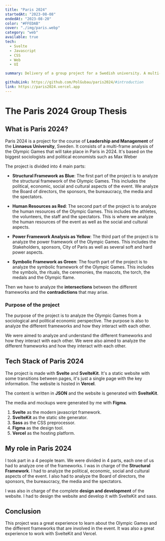 ```yaml
---
title: "Paris 2024"
startedAt: "2023-08-08"
endedAt: "2023-08-20"
color: "#FFEDAB"
cover: "./img/paris.webp"
category: "web"
available: true
tech: 
  - Svelte
  - Javascript
  - CSS
  - Web
  - UI

summary: Delivery of a group project for a Swedish university. A multi-frame analysis for the Paris 2024 Olympic Games.

githubLink: https://github.com/PolGubau/paris2024/#introduction
link: https://paris2024.vercel.app
---
```


# The Paris 2024 Group Thesis

## What is Paris 2024?

Paris 2024 is a project for the course of **Leadership and Management** of the **Linnaeus University**, Sweden. It consists of a multi-frame analysis of the Olympic Games that will take place in Paris in 2024. It's based on the biggest sociologists and political economists such as Max Weber

The project is divided into 4 main parts:

- **Structural Framework as Blue**: The first part of the project is to analyze the structural framework of the Olympic Games. This includes the political, economic, social and cultural aspects of the event. We analyze the Board of directors, the sponsors, the bureaucracy, the media and the spectators.

- **Human Resources as Red**: The second part of the project is to analyze the human resources of the Olympic Games. This includes the athletes, the volunteers, the staff and the spectators. This is where we analyze the human resources of the event as well as the social and cultural aspects.

- **Power Framework Analysis as Yellow**: The third part of the project is to analyze the power framework of the Olympic Games. This includes the Stakeholders, sponsors, City of Paris as well as several soft and hard power aspects.

- **Symbolic Framework as Green**: The fourth part of the project is to analyze the symbolic framework of the Olympic Games. This includes the symbols, the rituals, the ceremonies, the mascots, the torch, the medals and the Olympic flame.

Then we have to analyze the **intersections** between the different frameworks and the **contradictions** that may arise.

### Purpose of the project

The purpose of the project is to analyze the Olympic Games from a sociological and political economic perspective. The purpose is also to analyze the different frameworks and how they interact with each other.

We were aimed to analyze and understand the different frameworks and how they interact with each other. We were also aimed to analyze the different frameworks and how they interact with each other.

## Tech Stack of Paris 2024

The project is made with **Svelte** and **SvelteKit**. It's a static website with some transitions between pages, it's just a single page with the key information. The website is hosted in **Vercel**.

The content is written in **JSON** and the website is generated with **SvelteKit**.

The media and mockups were generated by me with **Figma**.

1. **Svelte** as the modern javascript framework.
2. **SvelteKit** as the static site generator.
3. **Sass** as the CSS preprocessor.
4. **Figma** as the design tool.
5. **Vercel** as the hosting platform.

## My role in Paris 2024

I took part in a 4 people team. We were divided in 4 parts, each one of us had to analyze one of the frameworks. I was in charge of the **Structural Framework**. I had to analyze the political, economic, social and cultural aspects of the event. I also had to analyze the Board of directors, the sponsors, the bureaucracy, the media and the spectators.

I was also in charge of the complete **design and development** of the website. I had to design the website and develop it with SvelteKit and sass.

## Conclusion

This project was a great experience to learn about the Olympic Games and the different frameworks that are involved in the event. It was also a great experience to work with SvelteKit and Vercel.
